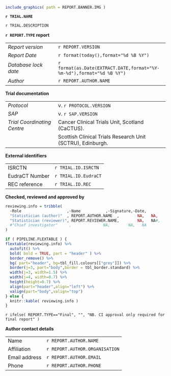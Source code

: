 ```r
include_graphics( path = REPORT.BANNER.IMG )
```

**`r TRIAL.NAME`**

`r TRIAL.DESCRIPTION`

**`r REPORT.TYPE` report**

|                    |                                         |
| ------------------ | --------------------------------------- |
| *Report version*     | `r REPORT.VERSION`                      |
| *Report Date*        | `r format(today(),format="%d %B %Y")`   |
| *Database lock date* | `r format(as.Date(EXTRACT.DATE,format="%Y-%m-%d"),format="%d %B %Y")` |
| *Author*             | `r REPORT.AUTHOR.NAME`                       |

**Trial documentation**

|                    |                                         |
| ------------------ | --------------------------------------- |
| *Protocol*         | v. `r PROTOCOL.VERSION` |
| *SAP*              | v. `r SAP.VERSION`      |
| *Trial Coordinating Centre* | Cancer Clinical Trials Unit, Scotland (CaCTUS). |
|                             | Scottish Clinical Trials Research Unit (SCTRU), Edinburgh. |

**External identifiers**

|                |                |
| -------------- | -------------- |
| ISRCTN         | `r TRIAL.ID.ISRCTN`  |
| EudraCT Number | `r TRIAL.ID.EudraCT` |
| REC reference  | `r TRIAL.ID.REC`     |


**Checked, reviewed and approved by**

```r

reviewing.info = tribble(
  ~Role                    ,~Name           ,~Signature,~Date,
  "Statistician (author)"  , REPORT.AUTHOR.NAME  ,        NA,   NA,
  "Statistician (reviewer)", REPORT.REVIEWER.NAME,        NA,   NA#,
  #"Chief investigator"     ,              NA,        NA,   NA
)

if ( PIPELINE.FLEXTABLE ) {
flextable(reviewing.info) %>%
  autofit() %>%
  bold( bold = TRUE, part = "header" ) %>%
  border_remove() %>%
  bg( part="header", bg=tbl_fill.colours[["grey"]]) %>%
  border(j=3, part="body",border = tbl_border.standard) %>%
  width(j=3, width=1.5) %>%
  width(j=4, width=0.7) %>%
  height(height=0.7) %>%
  align(part="header",align="left") %>%
  valign(part="body",valign="top") 
} else {
  knitr::kable( reviewing.info )
}

```

`r ifelse( REPORT.TYPE=="Final", "", "NB. CI approval only required for final report" )`

**Author contact details**

|               |                 |
| ------------- | --------------- |
| Name          | `r REPORT.AUTHOR.NAME`   |
| Affiliation   | `r REPORT.AUTHOR.ORGANISATION`   |
| Email address | `r REPORT.AUTHOR.EMAIL` |
| Phone         | `r REPORT.AUTHOR.PHONE` |

